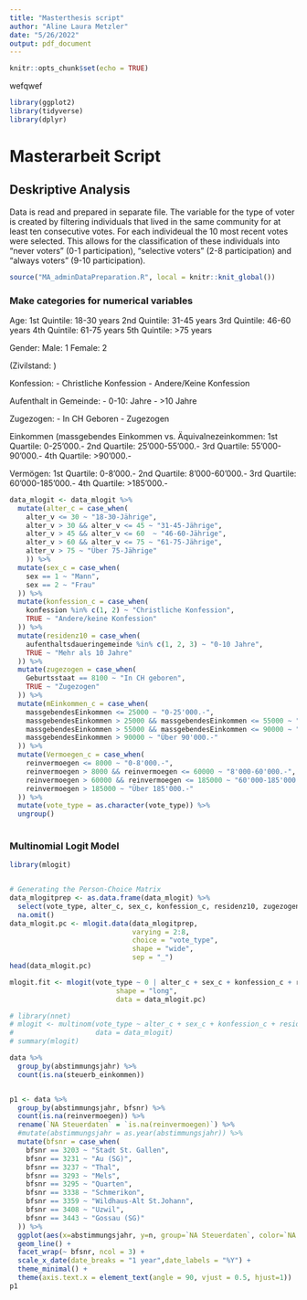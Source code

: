```yaml
---
title: "Masterthesis script"
author: "Aline Laura Metzler"
date: "5/26/2022"
output: pdf_document
---
```


```r
knitr::opts_chunk$set(echo = TRUE)
```


wefqwef
```r
library(ggplot2)
library(tidyverse)
library(dplyr)
```

# Masterarbeit Script
 

## Deskriptive Analysis

Data is read and prepared in separate file. The variable for the type of voter is created by filtering individuals that lived in the same community for at least ten consecutive votes. For each individeual the 10 most recent votes were selected. This allows for the classification of these individuals into "never voters" (0-1 participation), "selective voters" (2-8 participation) and "always voters" (9-10 participation). 

```r
source("MA_adminDataPreparation.R", local = knitr::knit_global())
```

### Make categories for numerical variables

Age:
1st Quintile: 18-30 years
2nd Quintile: 31-45 years
3rd Quintile: 46-60 years
4th Quintile: 61-75 years
5th Quintile: >75 years

Gender:
Male: 1
Female: 2

(Zivilstand: )

Konfession:
- Christliche Konfession
- Andere/Keine Konfession

Aufenthalt in Gemeinde:
- 0-10: Jahre
- >10 Jahre

Zugezogen:
- In CH Geboren
- Zugezogen 

Einkommen (massgebendes Einkommen vs. Äquivalnezeinkommen:
1st Quartile: 0-25'000.-
2nd Quartile: 25'000-55'000.-
3rd Quartile: 55'000-90'000.-
4th Quartile: >90'000.-

Vermögen:
1st Quartile: 0-8'000.-
2nd Quartile: 8'000-60'000.-
3rd Quartile: 60'000-185'000.-
4th Quartile: >185'000.-

```r

data_mlogit <- data_mlogit %>% 
  mutate(alter_c = case_when(
    alter_v <= 30 ~ "18-30-Jährige",
    alter_v > 30 && alter_v <= 45 ~ "31-45-Jährige",
    alter_v > 45 && alter_v <= 60  ~ "46-60-Jährige",
    alter_v > 60 && alter_v <= 75 ~ "61-75-Jährige",
    alter_v > 75 ~ "Über 75-Jährige"
    )) %>% 
  mutate(sex_c = case_when(
    sex == 1 ~ "Mann",
    sex == 2 ~ "Frau"
  )) %>% 
  mutate(konfession_c = case_when(
    konfession %in% c(1, 2) ~ "Christliche Konfession",
    TRUE ~ "Andere/keine Konfession"
  )) %>% 
  mutate(residenz10 = case_when(
    aufenthaltsdaueringemeinde %in% c(1, 2, 3) ~ "0-10 Jahre",
    TRUE ~ "Mehr als 10 Jahre"
  )) %>% 
  mutate(zugezogen = case_when(
    Geburtsstaat == 8100 ~ "In CH geboren",
    TRUE ~ "Zugezogen"
  )) %>% 
  mutate(mEinkommen_c = case_when(
    massgebendesEinkommen <= 25000 ~ "0-25'000.-",
    massgebendesEinkommen > 25000 && massgebendesEinkommen <= 55000 ~ "25'000-55'000.-",
    massgebendesEinkommen > 55000 && massgebendesEinkommen <= 90000 ~ "55'000-90'000.-",
    massgebendesEinkommen > 90000 ~ "Über 90'000.-"
  )) %>% 
  mutate(Vermoegen_c = case_when(
    reinvermoegen <= 8000 ~ "0-8'000.-",
    reinvermoegen > 8000 && reinvermoegen <= 60000 ~ "8'000-60'000.-",
    reinvermoegen > 60000 && reinvermoegen <= 185000 ~ "60'000-185'000.-",
    reinvermoegen > 185000 ~ "Über 185'000.-"
  )) %>% 
  mutate(vote_type = as.character(vote_type)) %>% 
  ungroup()
  


```

### Multinomial Logit Model

```r
library(mlogit)


# Generating the Person-Choice Matrix
data_mlogitprep <- as.data.frame(data_mlogit) %>% 
  select(vote_type, alter_c, sex_c, konfession_c, residenz10, zugezogen, mEinkommen_c, Vermoegen_c) %>% 
  na.omit()
data_mlogit.pc <- mlogit.data(data_mlogitprep,
                              varying = 2:8,
                              choice = "vote_type",
                              shape = "wide",
                              sep = "_")
head(data_mlogit.pc)

mlogit.fit <- mlogit(vote_type ~ 0 | alter_c + sex_c + konfession_c + residenz10 + zugezogen + mEinkommen_c + Vermoegen_c,
                          shape = "long",
                          data = data_mlogit.pc)

# library(nnet)
# mlogit <- multinom(vote_type ~ alter_c + sex_c + konfession_c + residenz10 + zugezogen + mEinkommen_c + Vermoegen_c,
#                    data = data_mlogit)
# summary(mlogit)
```


```r

data %>% 
  group_by(abstimmungsjahr) %>% 
  count(is.na(steuerb_einkommen))


p1 <- data %>% 
  group_by(abstimmungsjahr, bfsnr) %>% 
  count(is.na(reinvermoegen)) %>% 
  rename(`NA Steuerdaten` = `is.na(reinvermoegen)`) %>% 
  #mutate(abstimmungsjahr = as.year(abstimmungsjahr)) %>% 
  mutate(bfsnr = case_when(
    bfsnr == 3203 ~ "Stadt St. Gallen",
    bfsnr == 3231 ~ "Au (SG)",
    bfsnr == 3237 ~ "Thal",
    bfsnr == 3293 ~ "Mels",
    bfsnr == 3295 ~ "Quarten",
    bfsnr == 3338 ~ "Schmerikon",
    bfsnr == 3359 ~ "Wildhaus-Alt St.Johann",
    bfsnr == 3408 ~ "Uzwil",
    bfsnr == 3443 ~ "Gossau (SG)"
  )) %>% 
  ggplot(aes(x=abstimmungsjahr, y=n, group=`NA Steuerdaten`, color=`NA Steuerdaten`)) +
  geom_line() +
  facet_wrap(~ bfsnr, ncol = 3) +
  scale_x_date(date_breaks = "1 year",date_labels = "%Y") +
  theme_minimal() +
  theme(axis.text.x = element_text(angle = 90, vjust = 0.5, hjust=1))
p1

```

